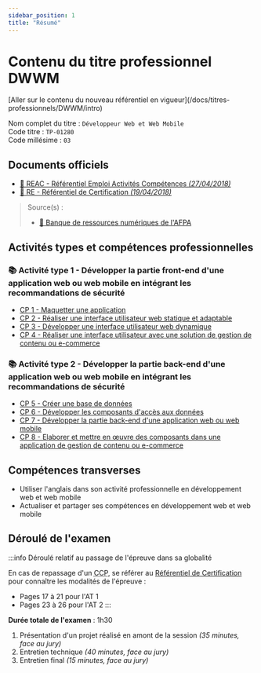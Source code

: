 ```yaml
---
sidebar_position: 1
title: "Résumé"
---
```



# Contenu du titre professionnel DWWM

<Admonition type="warning" title="Attention, tu es en train de consulter un référentiel expiré !">
[Aller sur le contenu du nouveau référentiel en vigueur](/docs/titres-professionnels/DWWM/intro)
</Admonition>

Nom complet du titre : `Développeur Web et Web Mobile`  
Code titre : `TP-01280`  
Code millésime : `03`

## Documents officiels

- [📄 REAC - Référentiel Emploi Activités Compétences _(27/04/2018)_](https://www.banque.di.afpa.fr/EspaceEmployeursCandidatsActeurs/Download.aspx?i=48e5e746-396c-42ef-bf6d-19c97c374960&d=1)
- [📄 RE - Référentiel de Certification _(19/04/2018)_](https://www.banque.di.afpa.fr/EspaceEmployeursCandidatsActeurs/Download.aspx?i=a636e6a8-8a35-4879-879e-81c75837da95&d=1)

> Source(s) :
>
> - [🔗 Banque de ressources numériques de l'AFPA](https://www.banque.di.afpa.fr/EspaceEmployeursCandidatsActeurs/EGPResultat.aspx?cr=d%C3%A9veloppeur%20web&cd=&ct=01280m03&type=t)

## Activités types et compétences professionnelles

### 📚 Activité type 1 - Développer la partie front-end d'une application web ou web mobile en intégrant les recommandations de sécurité

- [CP 1 - Maquetter une application](./AT1/CP1)
- [CP 2 - Réaliser une interface utilisateur web statique et adaptable](./AT1/CP2)
- [CP 3 - Développer une interface utilisateur web dynamique](./AT1/CP3)
- [CP 4 - Réaliser une interface utilisateur avec une solution de gestion de contenu ou e-commerce](./AT1/CP4)

### 📚 Activité type 2 - Développer la partie back-end d'une application web ou web mobile en intégrant les recommandations de sécurité

- [CP 5 - Créer une base de données](./AT2/CP5)
- [CP 6 - Développer les composants d'accès aux données](./AT2/CP6)
- [CP 7 - Développer la partie back-end d'une application web ou web mobile](./AT2/CP7)
- [CP 8 - Elaborer et mettre en œuvre des composants dans une application de gestion de contenu ou e-commerce](./AT2/CP8)

## Compétences transverses

- Utiliser l'anglais dans son activité professionnelle en développement web et web mobile
- Actualiser et partager ses compétences en développement web et web mobile

## Déroulé de l'examen

:::info Déroulé relatif au passage de l'épreuve dans sa globalité

En cas de repassage d'un <abbr title="Certificat de Compétences Professionnelles">CCP</abbr>, se référer au [Référentiel de Certification](https://www.banque.di.afpa.fr/EspaceEmployeursCandidatsActeurs/Download.aspx?i=a636e6a8-8a35-4879-879e-81c75837da95&d=1) pour connaître les modalités de l'épreuve :

- Pages 17 à 21 pour l'AT 1
- Pages 23 à 26 pour l'AT 2
:::

**Durée totale de l'examen** : 1h30

1. Présentation d'un projet réalisé en amont de la session _(35 minutes, face au jury)_
2. Entretien technique _(40 minutes, face au jury)_
3. Entretien final _(15 minutes, face au jury)_
